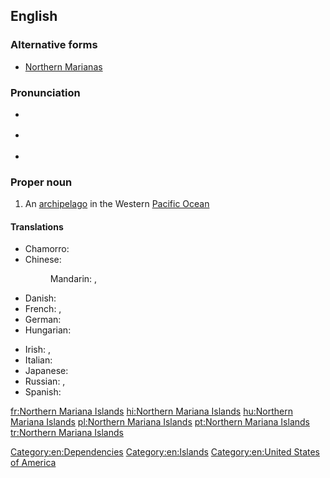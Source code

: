 ==English==
{{wikipedia}}

===Alternative forms===
* [[Northern Marianas]]

===Pronunciation===
* {{a|UK}} {{IPA|/ˈnɔː.ðən ˌmæɹ.iˈæn.ə ˈaɪ.ləndz/|lang=en}}
* {{a|US}} {{IPA|/ˈnɔɹ.ðɚn ˌmɛɹ.iˈæn.ə ˈaɪ.ləndz/|lang=en}}
* {{audio|en-us-Northern Mariana Islands.ogg|Audio (US)|lang=en}}

===Proper noun===
{{en-proper noun|head=[[northern|Northern]] [[Mariana]] [[islands|Islands]]}}

# An [[archipelago]] in the Western [[Pacific Ocean]]

====Translations====
{{trans-top|archipelago}}
* Chamorro: {{t|ch|Sankattan Siha Na Islas Mariånas}}
* Chinese:
*: Mandarin: {{t+|cmn|北馬里亞納群島|sc=Hani}}, {{t+|cmn|北马里亚纳群岛|tr=Běi Mǎlǐyǎnà qúndǎo|sc=Hani}}
* Danish: {{t|da|Nordmarianerne}}
* French: {{t+|fr|îles Mariannes du Nord|f-p}}, {{t|fr|Mariannes du Nord|f-p}}
* German: {{t+|de|Nördliche Marianen|f-p}}
* Hungarian: {{t+|hu|Északi-Mariana-szigetek}}
{{trans-mid}}
* Irish: {{t|ga|na hOileáin Mháirianacha Thuaidh|m}}, {{t|ga|Máirianas Thuaidh}}
* Italian: {{t|it|Isole Marianne Settentrionali|f-p}}
* Japanese: {{t|ja|北マリアナ諸島|tr=Kita Mariana shotō}}
* Russian: {{t|ru|Се́верные Мариа́нские острова́|m-p}}, {{t|ru|Се́верные Мариа́ны|f-p}}
* Spanish: {{t+|es|Islas Marianas del Norte|f-p}}
{{trans-bottom}}

[[Category:en:Dependencies]]
[[Category:en:Islands]]
[[Category:en:United States of America]]

[[fr:Northern Mariana Islands]]
[[hi:Northern Mariana Islands]]
[[hu:Northern Mariana Islands]]
[[pl:Northern Mariana Islands]]
[[pt:Northern Mariana Islands]]
[[tr:Northern Mariana Islands]]